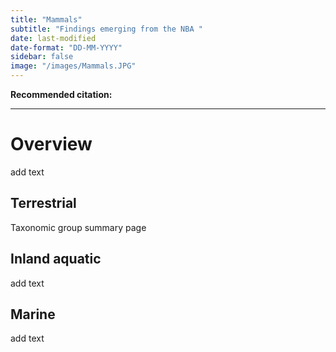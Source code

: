 ```yaml
---
title: "Mammals"
subtitle: "Findings emerging from the NBA "
date: last-modified
date-format: "DD-MM-YYYY"
sidebar: false
image: "/images/Mammals.JPG"  
---
```


**Recommended citation:**

------------------------------------------------------------------------

# Overview

add text

## Terrestrial

Taxonomic group summary page

## Inland aquatic

add text

## Marine

add text